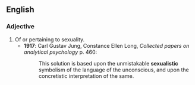 ==English==

===Adjective===
{{en-adj}}

# Of or pertaining to sexuality.
#*'''1917''': Carl Gustav Jung, Constance Ellen Long, ''Collected papers on analytical psychology'' p. 460:
#*:This solution is based upon the unmistakable '''sexualistic''' symbolism of the language of the unconscious, and upon the concretistic interpretation of the same.